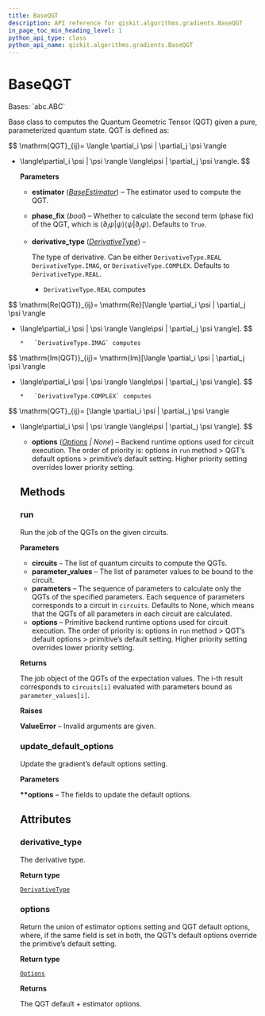 ```yaml
---
title: BaseQGT
description: API reference for qiskit.algorithms.gradients.BaseQGT
in_page_toc_min_heading_level: 1
python_api_type: class
python_api_name: qiskit.algorithms.gradients.BaseQGT
---
```


# BaseQGT

<Class id="qiskit.algorithms.gradients.BaseQGT" isDedicatedPage={true} github="https://github.com/qiskit/qiskit/tree/stable/0.23/qiskit/algorithms/gradients/base_qgt.py" signature="BaseQGT(estimator, phase_fix=True, derivative_type=DerivativeType.COMPLEX, options=None)">
  Bases: `abc.ABC`

  Base class to computes the Quantum Geometric Tensor (QGT) given a pure, parameterized quantum state. QGT is defined as:

$$
\mathrm{QGT}_{ij}= \langle \partial_i \psi | \partial_j \psi \rangle
- \langle\partial_i \psi | \psi \rangle \langle\psi | \partial_j \psi \rangle.
$$

  **Parameters**

  *   **estimator** ([*BaseEstimator*](qiskit.primitives.BaseEstimator "qiskit.primitives.BaseEstimator")) – The estimator used to compute the QGT.

  *   **phase\_fix** (*bool*) – Whether to calculate the second term (phase fix) of the QGT, which is $\langle\partial_i \psi | \psi \rangle \langle\psi | \partial_j \psi \rangle$. Defaults to `True`.

  *   **derivative\_type** ([*DerivativeType*](qiskit.algorithms.gradients.DerivativeType "qiskit.algorithms.gradients.DerivativeType")) –

      The type of derivative. Can be either `DerivativeType.REAL` `DerivativeType.IMAG`, or `DerivativeType.COMPLEX`. Defaults to `DerivativeType.REAL`.

      *   `DerivativeType.REAL` computes

$$
\mathrm{Re(QGT)}_{ij}= \mathrm{Re}[\langle \partial_i \psi | \partial_j \psi \rangle
- \langle\partial_i \psi | \psi \rangle \langle\psi | \partial_j \psi \rangle].
$$

      *   `DerivativeType.IMAG` computes

$$
\mathrm{Im(QGT)}_{ij}= \mathrm{Im}[\langle \partial_i \psi | \partial_j \psi \rangle
- \langle\partial_i \psi | \psi \rangle \langle\psi | \partial_j \psi \rangle].
$$

      *   `DerivativeType.COMPLEX` computes

$$
\mathrm{QGT}_{ij}= [\langle \partial_i \psi | \partial_j \psi \rangle
- \langle\partial_i \psi | \psi \rangle \langle\psi | \partial_j \psi \rangle].
$$

  *   **options** ([*Options*](qiskit.providers.Options "qiskit.providers.Options") *| None*) – Backend runtime options used for circuit execution. The order of priority is: options in `run` method > QGT’s default options > primitive’s default setting. Higher priority setting overrides lower priority setting.

  ## Methods

  ### run

  <Function id="qiskit.algorithms.gradients.BaseQGT.run" signature="BaseQGT.run(circuits, parameter_values, parameters=None, **options)">
    Run the job of the QGTs on the given circuits.

    **Parameters**

    *   **circuits** – The list of quantum circuits to compute the QGTs.
    *   **parameter\_values** – The list of parameter values to be bound to the circuit.
    *   **parameters** – The sequence of parameters to calculate only the QGTs of the specified parameters. Each sequence of parameters corresponds to a circuit in `circuits`. Defaults to None, which means that the QGTs of all parameters in each circuit are calculated.
    *   **options** – Primitive backend runtime options used for circuit execution. The order of priority is: options in `run` method > QGT’s default options > primitive’s default setting. Higher priority setting overrides lower priority setting.

    **Returns**

    The job object of the QGTs of the expectation values. The i-th result corresponds to `circuits[i]` evaluated with parameters bound as `parameter_values[i]`.

    **Raises**

    **ValueError** – Invalid arguments are given.
  </Function>

  ### update\_default\_options

  <Function id="qiskit.algorithms.gradients.BaseQGT.update_default_options" signature="BaseQGT.update_default_options(**options)">
    Update the gradient’s default options setting.

    **Parameters**

    **\*\*options** – The fields to update the default options.
  </Function>

  ## Attributes

  ### derivative\_type

  <Attribute id="qiskit.algorithms.gradients.BaseQGT.derivative_type">
    The derivative type.

    **Return type**

    [`DerivativeType`](qiskit.algorithms.gradients.DerivativeType "qiskit.algorithms.gradients.utils.DerivativeType")
  </Attribute>

  ### options

  <Attribute id="qiskit.algorithms.gradients.BaseQGT.options">
    Return the union of estimator options setting and QGT default options, where, if the same field is set in both, the QGT’s default options override the primitive’s default setting.

    **Return type**

    [`Options`](qiskit.providers.Options "qiskit.providers.options.Options")

    **Returns**

    The QGT default + estimator options.
  </Attribute>
</Class>

